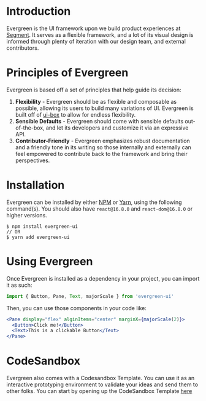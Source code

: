 # Introduction

Evergreen is the UI framework upon we build product experiences at [Segment](https://segment.com). It serves as a flexible framework, and
a lot of its visual design is informed through plenty of iteration with our design team, and external contributors.

# Principles of Evergreen

Evergreen is based off a set of principles that help guide its decision:

1. **Flexibility** - Evergreen should be as flexible and composable as possible, allowing its users to build many variations of UI. Evergreen is built off of [ui-box](https://github.com/segmentio/ui-box) to allow for endless flexibility.
2. **Sensible Defaults** - Evergreen should come with sensible defaults out-of-the-box, and let its developers and customize it via an expressive API.
3. **Contributor-Friendly** - Evergreen emphasizes robust documentation and a friendly tone in its writing so those internally and externally can feel empowered to contribute back to the framework and bring their perspectives.

# Installation

Evergreen can be installed by either [NPM](https://npmjs.com) or [Yarn](https://yarnpkg.com), using the following command(s). You should also have `react@16.8.0` and `react-dom@16.8.0` or higher versions.

```shell readonly
$ npm install evergreen-ui
// OR
$ yarn add evergreen-ui
```

# Using Evergreen

Once Evergreen is installed as a dependency in your project, you can import it as such:

```js readonly
import { Button, Pane, Text, majorScale } from 'evergreen-ui'
```

Then, you can use those components in your code like:

```jsx readonly
<Pane display="flex" alginItems="center" marginX={majorScale(2)}>
  <Button>Click me!</Button>
  <Text>This is a clickable Button</Text>
</Pane>
```

# CodeSandbox

Evergreen also comes with a Codesandbox Template. You can use it as an interactive prototyping environment to validate your ideas and send them to other folks. You can start by opening up the CodeSandbox Template [here](https://codesandbox.io/s/evergreen-typescript-q0zin)
